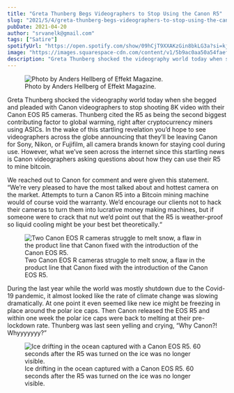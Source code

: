 ```yaml
---
title: "Greta Thunberg Begs Videographers to Stop Using the Canon R5"
slug: "2021/5/4/greta-thunberg-begs-videographers-to-stop-using-the-canon-r5"
pubDate: 2021-04-20
author: "srvanelk@gmail.com"
tags: ["Satire"]
spotifyUrl: "https://open.spotify.com/show/09hCjT9XXAKzGin8bkLG3a?si=kjRZvQ1JTb6Ov3HVzSSlWA"
image: "https://images.squarespace-cdn.com/content/v1/5b9ac0aa50a54faef024c950/1620154787167-VRI74WDLLXP1YNLQ7QFR/greta+thunberg.jpeg?format=original"
description: "Greta Thunberg shocked the videography world today when she begged and pleaded with Canon videographers to stop shooting 8K video with their Canon EOS R5 cameras. Thunberg cited the R5 as being the second biggest contributing factor to global warming, right after cryptocurrency miners using ASICs. In the wake of this startling revelation you’d hope to see videographers across the globe announcing that they’ll be leaving Canon for Sony, Nikon, or Fujifilm, all camera brands known for staying cool during use. However, what we’ve seen across the internet since this startling news is Canon videographers asking questions about how they can use their R5 to mine bitcoin."
---
```


<figure>
  <img src="https://images.squarespace-cdn.com/content/v1/5b9ac0aa50a54faef024c950/1620154787167-VRI74WDLLXP1YNLQ7QFR/greta+thunberg.jpeg?format=original" alt=" Photo by Anders Hellberg of Effekt Magazine. " />
  <figcaption>Photo by Anders Hellberg of Effekt Magazine.</figcaption>
</figure>

Greta Thunberg shocked the videography world today when she begged and pleaded with Canon videographers to stop shooting 8K video with their Canon EOS R5 cameras. Thunberg cited the R5 as being the second biggest contributing factor to global warming, right after cryptocurrency miners using ASICs. In the wake of this startling revelation you’d hope to see videographers across the globe announcing that they’ll be leaving Canon for Sony, Nikon, or Fujifilm, all camera brands known for staying cool during use. However, what we’ve seen across the internet since this startling news is Canon videographers asking questions about how they can use their R5 to mine bitcoin.

We reached out to Canon for comment and were given this statement. “We’re very pleased to have the most talked about and hottest camera on the market. Attempts to turn a Canon R5 into a Bitcoin mining machine would of course void the warranty. We’d encourage our clients not to hack their cameras to turn them into lucrative money making machines, but if someone were to crack that nut we’d point out that the R5 is weather-proof so liquid cooling might be your best bet theoretically.“

<figure>
  <img src="https://images.squarespace-cdn.com/content/v1/5b9ac0aa50a54faef024c950/1620153684825-O07LWBWOER9OV1PCUPEW/martin-katler-H2VtVRq0AWI-unsplash.jpeg?format=original" alt=" Two Canon EOS R cameras struggle to melt snow, a flaw in the product line that Canon fixed with the introduction of the Canon EOS R5. " />
  <figcaption>Two Canon EOS R cameras struggle to melt snow, a flaw in the product line that Canon fixed with the introduction of the Canon EOS R5.</figcaption>
</figure>

During the last year while the world was mostly shutdown due to the Covid-19 pandemic, it almost looked like the rate of climate change was slowing dramatically. At one point it even seemed like new ice might be freezing in place around the polar ice caps. Then Canon released the EOS R5 and within one week the polar ice caps were back to melting at their pre-lockdown rate. Thunberg was last seen yelling and crying, “Why Canon?! Whyyyyyyy?”

<figure>
  <img src="https://images.squarespace-cdn.com/content/v1/5b9ac0aa50a54faef024c950/1620154350562-NW29N74JZWU4CT01CZ5W/harshil-gudka-mHeAXlzPzkA-unsplash.jpeg?format=original" alt=" Ice drifting in the ocean captured with a Canon EOS R5. 60 seconds after the R5 was turned on the ice was no longer visible. " />
  <figcaption>Ice drifting in the ocean captured with a Canon EOS R5. 60 seconds after the R5 was turned on the ice was no longer visible.</figcaption>
</figure>